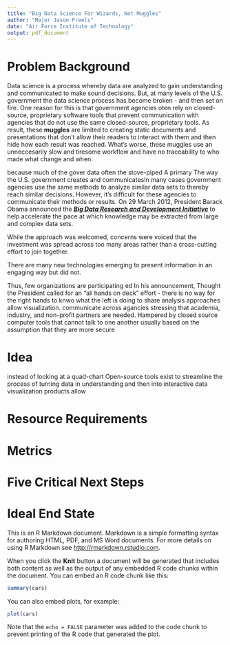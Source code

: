 ```yaml
---
title: "Big Data Science For Wizards, Not Muggles"
author: "Major Jason Freels"
date: "Air Force Institute of Technology"
output: pdf_document
---
```


# Problem Background

Data science is a process whereby data are analyzed to gain understanding and communicated to make sound decisions.  But, at many levels of the U.S. government the data science process has become broken - and then set on fire.  One reason for this is that government agencies oten rely on closed-source, proprietary  software tools that prevent communication with agencies that do not use the same closed-source, proprietary tools.  As result, these __muggles__ are limited to creating static documents and presentations that don't allow their readers to interact with them and then hide how each result was reached. What's worse, these muggles use an unneccesarily slow and tiresome workflow and have no traceability to who made what change and when.    

because much of the gover data often the stove-piped  A primary      The way the U.S. government creates and communicatesIn many cases government agencies use the same methods to analyze similar data sets to thereby reach similar decisions. However, it's difficult for these agencies to communicate their methods or results.     On 29 March 2012, President Barack Obama announced the [___Big Data Research and Development Initiative___](https://www.whitehouse.gov/blog/2012/03/29/big-data-big-deal) to help accelerate the pace at which knowledge may be extracted from large and complex data sets. 

While the approach was welcomed, concerns were voiced that the investment was spread across too many areas rather than a cross-cutting effort to join together.    

There are many new technologies emerging to present information in an engaging way but did not. 

Thus, few organizations are participating  ed In his announcement, Thought the President called for an "all hands on deck" effort - there is no way for the right hands to knwo what the left is doing to share analysis approaches allow visualization. communicate across agancies   stressing that academia, industry, and non-profit partners are needed.     Hampered by closed source computer tools that cannot talk to one another usually based on the assumption that they are more secure



# Idea

instead of looking at a quad-chart Open-source tools exist to streamline the process of turning data in understanding and then into interactive data visualization products allow  


# Resource Requirements



# Metrics



# Five Critical Next Steps



# Ideal End State

This is an R Markdown document. Markdown is a simple formatting syntax for authoring HTML, PDF, and MS Word documents. For more details on using R Markdown see <http://rmarkdown.rstudio.com>.

When you click the **Knit** button a document will be generated that includes both content as well as the output of any embedded R code chunks within the document. You can embed an R code chunk like this:

```r
summary(cars)
```

You can also embed plots, for example:

```r
plot(cars)
```

Note that the `echo = FALSE` parameter was added to the code chunk to prevent printing of the R code that generated the plot.
